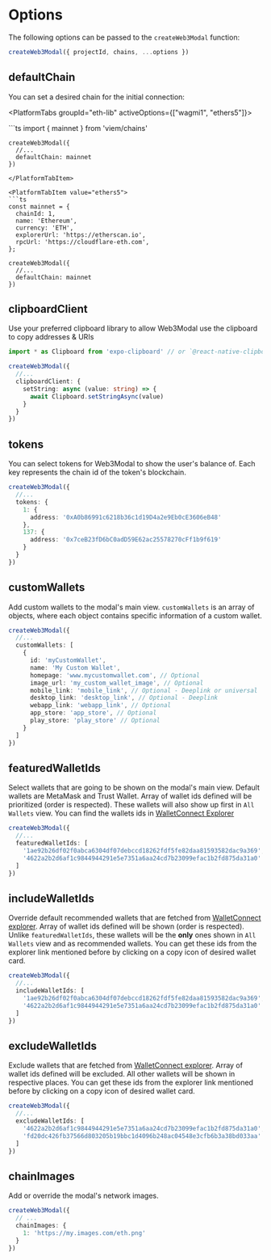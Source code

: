 
# Options

The following options can be passed to the `createWeb3Modal` function:

```ts
createWeb3Modal({ projectId, chains, ...options })
```

## defaultChain

You can set a desired chain for the initial connection:

<PlatformTabs groupId="eth-lib" activeOptions={["wagmi1", "ethers5"]}>

<PlatformTabItem value="wagmi1">
  ```ts
    import { mainnet } from 'viem/chains'

    createWeb3Modal({
      //...
      defaultChain: mainnet
    })
  ```
</PlatformTabItem>

<PlatformTabItem value="ethers5">
  ```ts
  const mainnet = {
    chainId: 1,
    name: 'Ethereum',
    currency: 'ETH',
    explorerUrl: 'https://etherscan.io',
    rpcUrl: 'https://cloudflare-eth.com',
  };

  createWeb3Modal({
    //...
    defaultChain: mainnet
  })
  ```
</PlatformTabItem>

</PlatformTabs>



## clipboardClient

Use your preferred clipboard library to allow Web3Modal use the clipboard to copy addresses & URIs

```ts
import * as Clipboard from 'expo-clipboard' // or `@react-native-clipboard/clipboard`

createWeb3Modal({
  //...
  clipboardClient: {
    setString: async (value: string) => {
      await Clipboard.setStringAsync(value)
    }
  }
})
```

## tokens

You can select tokens for Web3Modal to show the user's balance of. Each key represents the chain id of the token's blockchain.

```ts
createWeb3Modal({
  //...
  tokens: {
    1: {
      address: '0xA0b86991c6218b36c1d19D4a2e9Eb0cE3606eB48'
    },
    137: {
      address: '0x7ceB23fD6bC0adD59E62ac25578270cFf1b9f619'
    }
  }
})
```

## customWallets

Add custom wallets to the modal's main view. `customWallets` is an array of objects, where each object contains specific information of a custom wallet.

```ts
createWeb3Modal({
  //...
  customWallets: [
    {
      id: 'myCustomWallet',
      name: 'My Custom Wallet',
      homepage: 'www.mycustomwallet.com', // Optional
      image_url: 'my_custom_wallet_image', // Optional
      mobile_link: 'mobile_link', // Optional - Deeplink or universal
      desktop_link: 'desktop_link', // Optional - Deeplink
      webapp_link: 'webapp_link', // Optional
      app_store: 'app_store', // Optional
      play_store: 'play_store' // Optional
    }
  ]
})
```

## featuredWalletIds

Select wallets that are going to be shown on the modal's main view. Default wallets are MetaMask and Trust Wallet.
Array of wallet ids defined will be prioritized (order is respected).
These wallets will also show up first in `All Wallets` view.
You can find the wallets ids in [WalletConnect Explorer](https://walletconnect.com/explorer?type=wallet)

```ts
createWeb3Modal({
  //...
  featuredWalletIds: [
    '1ae92b26df02f0abca6304df07debccd18262fdf5fe82daa81593582dac9a369', // Rainbow
    '4622a2b2d6af1c9844944291e5e7351a6aa24cd7b23099efac1b2fd875da31a0' // Trust
  ]
})
```

## includeWalletIds

Override default recommended wallets that are fetched from [WalletConnect explorer](https://walletconnect.com/explorer?type=wallet).
Array of wallet ids defined will be shown (order is respected).
Unlike `featuredWalletIds`, these wallets will be the **only** ones shown in `All Wallets` view and as recommended wallets.
You can get these ids from the explorer link mentioned before by clicking on a copy icon of desired wallet card.

```ts
createWeb3Modal({
  //...
  includeWalletIds: [
    '1ae92b26df02f0abca6304df07debccd18262fdf5fe82daa81593582dac9a369', // Rainbow
    '4622a2b2d6af1c9844944291e5e7351a6aa24cd7b23099efac1b2fd875da31a0' // Trust
  ]
})
```

## excludeWalletIds

Exclude wallets that are fetched from [WalletConnect explorer](https://walletconnect.com/explorer?type=wallet).
Array of wallet ids defined will be excluded.
All other wallets will be shown in respective places.
You can get these ids from the explorer link mentioned before by clicking on a copy icon of desired wallet card.

```ts
createWeb3Modal({
  //...
  excludeWalletIds: [
    '4622a2b2d6af1c9844944291e5e7351a6aa24cd7b23099efac1b2fd875da31a0', // Trust
    'fd20dc426fb37566d803205b19bbc1d4096b248ac04548e3cfb6b3a38bd033aa' // Coinbase
  ]
})
```

## chainImages

Add or override the modal's network images.

```ts
createWeb3Modal({
  // ...
  chainImages: {
    1: 'https://my.images.com/eth.png'
  }
})
```
